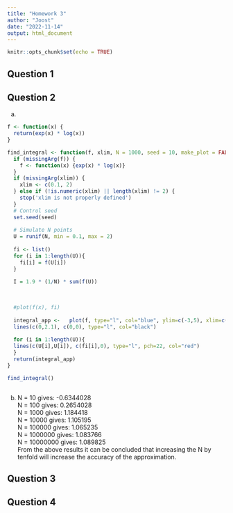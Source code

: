 ```yaml
---
title: "Homework 3"
author: "Joost"
date: "2022-11-14"
output: html_document
---
```


```r
knitr::opts_chunk$set(echo = TRUE)
```
## Question 1
## Question 2
a)
```r
f <- function(x) {
  return(exp(x) * log(x))
}

find_integral <- function(f, xlim, N = 1000, seed = 10, make_plot = FALSE){
  if (missingArg(f)) {
    f <- function(x) {exp(x) * log(x)}
  }
  if (missingArg(xlim)) {
    xlim <- c(0.1, 2)
  } else if (!is.numeric(xlim) || length(xlim) != 2) {
    stop('xlim is not properly defined')
  }
  # Control seed
  set.seed(seed)
  
  # Simulate N points
  U = runif(N, min = 0.1, max = 2)
  
  fi <- list()
  for (i in 1:length(U)){
    fi[i] = f(U[i])
  }
  
  I = 1.9 * (1/N) * sum(f(U))
  

  
  #plot(f(x), fi)
  
  integral_app <-   plot(f, type="l", col="blue", ylim=c(-3,5), xlim=c(0.1,2))
  lines(c(0,2.1), c(0,0), type="l", col="black")
  
  for (i in 1:length(U)){
  lines(c(U[i],U[i]), c(fi[i],0), type="l", pch=22, col="red")
  } 
  return(integral_app)
}

find_integral()



```
b)  
N = 10       gives: -0.6344028  
N = 100      gives:  0.2654028  
N = 1000     gives:  1.184418  
N = 10000    gives:  1.105195  
N = 100000   gives:  1.065235  
N = 1000000  gives:  1.083766  
N = 10000000 gives:  1.089825  
From the above results it can be concluded that increasing the N by tenfold will increase the accuracy of the approximation.  
  
## Question 3  
## Question 4  